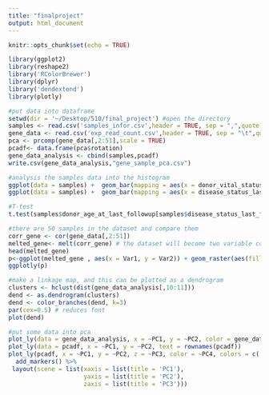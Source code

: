 ```yaml
---
title: "finalproject"
output: html_document
---
```


```r
knitr::opts_chunk$set(echo = TRUE)
```
```r
library(ggplot2)
library(reshape2)
library('RColorBrewer')
library(dplyr)
library('dendextend')
library(plotly)

#put data into dataframe
setwd(dir = '~/Desktop/510/final_project') #open the directory
samples <- read.csv('samples_infor.csv',header = TRUE, sep = ",",quote = "\"", dec = ".", fill = TRUE) #read the csv file in R
gene_data <- read.csv('exp_read_count.csv',header = TRUE, sep = "\t",quote = "\"", dec = ".", fill = TRUE) #this file need use "\t" to seperate
pca <- prcomp(gene_data[,2:51],scale = TRUE)
pcadf<- data.frame(pca$rotation)
gene_data_analysis <- cbind(samples,pcadf)
write.csv(gene_data_analysis,"gene_sample_pca.csv")
```
```r
#analysis the samples data into the histogram
ggplot(data = samples) +  geom_bar(mapping = aes(x = donor_vital_status), width = 0.5)
ggplot(data = samples) +  geom_bar(mapping = aes(x = disease_status_last_followup, fill = donor_vital_status), width = 0.5)
```
```r
#T-test
t.test(samples$donor_age_at_last_followup[samples$disease_status_last_followup=="relapse"],samples$donor_age_at_last_followup[samples$disease_status_last_followup=="complete remission"]) 
```
```r
#there are 50 samples in the dataset and compare them
corr_gene <- cor(gene_data[,2:51])
melted_gene<- melt(corr_gene) # the dataset will become two variable column and one value column
head(melted_gene)
p<-ggplot(melted_gene , aes(x = Var1, y = Var2)) + geom_raster(aes(fill = value)) + scale_fill_gradient2(low="navy", mid="white", high="red", midpoint=0.5) + theme( plot.title = element_blank(),axis.text.x = element_blank(), axis.text.y = element_blank(), axis.title.y = element_blank(), axis.title.x = element_blank())
ggplotly(p)
```
```r
#make a linkage map, and this can be plotted as a dendrogram
clusters <- hclust(dist(gene_data_analysis[,10:11]))
dend <- as.dendrogram(clusters)
dend <- color_branches(dend, k=3)
par(cex=0.5) # reduces font
plot(dend)
```
```r
#put some data into pca
plot_ly(data = gene_data_analysis, x = ~PC1, y = ~PC2, color = gene_data_analysis$icgc_donor_id )
plot_ly(data = pcadf, x = ~PC1, y = ~PC2, text = rownames(pcadf))
plot_ly(pcadf, x = ~PC1, y = ~PC2, z = ~PC3, color = ~PC4, colors = c('#BF382A', '#0C4B8E')) %>%
  add_markers() %>%
 layout(scene = list(xaxis = list(title = 'PC1'),
                     yaxis = list(title = 'PC2'),
                     zaxis = list(title = 'PC3')))
```
